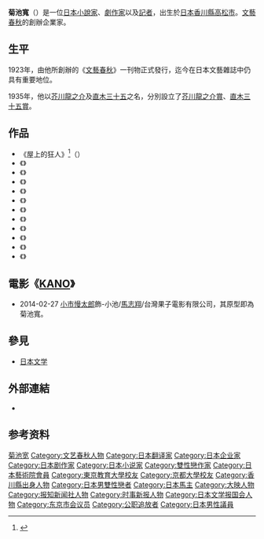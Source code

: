 {{Expand Japanese|time=2021-11-6}}{{Infobox Writer <!-- for more information see [[:Template:Infobox_Writer/doc|:Template:Infobox Writer/doc]] -->
| name        = 菊池 寛
| kana        = きくち かん
| romaji      = Kikuchi Kan
| image       = Kan Kikuchi smoking.jpg
| imagesize   = 
| caption     = 
| pseudonym   = 
| birthdate   = {{Birth date|1888|12|26}}
| birthplace  ={{JAP}}[[香川縣|香川縣]][[高松市|高松市]]
| deathdate   = {{death date and age|1948|3|6|1888|12|26}}
| deathplace  = {{JAP}}[[東京都|東京都]]
| occupation   = [[小說家|小說家]]、[[劇作家|劇作家]]、[[記者|記者]]
| nationality  = {{JPN}}
| alma_mater    = 
| education    = 
| period      = 
| genre        = 小說
| subject      = 
| movement     = 
| notableworks =
| spouse      = 
| influences   = 
| influenced   = 
| website = 
| signature =
}}

'''菊池寬'''（{{bd|1888年|12月26日|1948年|3月6日|catIdx=Kikuchi Kan}}）是一位[[日本|日本]][[小說家|小說家]]、[[劇作家|劇作家]]以及[[記者|記者]]，出生於[[日本|日本]][[香川縣|香川縣]][[高松市|高松市]]。[[文藝春秋|文藝春秋]]的創辦企業家。

== 生平 ==
1923年，由他所創辦的《[[文藝春秋|文藝春秋]]》一刊物正式發行，迄今在日本文藝雜誌中仍具有重要地位。

1935年，他以[[芥川龍之介|芥川龍之介]]及[[直木三十五|直木三十五]]之名，分別設立了[[芥川龍之介賞|芥川龍之介賞]]、[[直木三十五賞|直木三十五賞]]。

==作品==
*《屋上的狂人》<ref>{{cite book|chapterurl= https://books.google.co.jp/books?id=4Z0QZyd-Gk8C&pg=PA39&lpg=PA39&dq=屋上の狂人+中譯&source=bl&ots=Q7DN010Tg5&sig=ACfU3U0lnnWfejWdeSBgEWkDFU9k5r3qNQ&hl=ja&sa=X&ved=2ahUKEwjMy4XC8M3lAhWE7WEKHfCyCMIQ6AEwCHoECAgQBA#v=onepage&q=屋上の狂人%20中譯&f=false |page=39|chapter=第一章 緒論|title= 五四時期的翻譯文學 |author=張中良|date=2015-08|publisher=秀威出版|quote= 菊池寬《海之勇者》與《屋上的狂人》、武者小路實篤《桃花源》、《日本現代劇選》、梅特林克《愛的面目》等，張資平譯日本短篇小說選《別宴》，徐祖正譯島崎藤村《新生》等。創造社出版部出版成紹宗、張人權譯都德《磨坊文札》，郭沫若譯高爾斯}}</ref>（{{lang|ja|屋上の狂人}}）
*《{{lang|ja|父帰る}}》
*《{{lang|ja|無名作家の日記}}》
*《{{lang|ja|恩讐の彼方に}}》
*《{{lang|ja|忠直卿行状記}}》
*《{{lang|ja|蘭学事始}}》
*《{{lang|ja|藤十郎の恋}}》
*《{{lang|ja|菊池千本槍シベリア特別特攻隊}}》
*《{{lang|ja|[[真珠夫人|真珠夫人]]}}》
*《{{lang|ja|貞操問答}}》
*《{{lang|ja|三人兄弟}}》
*《{{lang|ja|日本競馬読本}}》

==電影《[[KANO|KANO]]》==
*2014-02-27 [[小市慢太郎|小市慢太郎]]飾-小池/[[馬志翔|馬志翔]]/台灣果子電影有限公司，其原型即為菊池寬。

==參見==
{{Wikiquote}}
*[[日本文学|日本文学]]

== 外部連結 ==

* {{青空文庫作者|id=83}}

==参考资料==
{{reflist}}

{{文艺春秋}}
{{Authority control}}
{{DEFAULTSORT:Kikuchi Kan}}
[[Category:菊池宽|]]
[[Category:文艺春秋人物|Category:文艺春秋人物]]
[[Category:日本翻译家|Category:日本翻译家]]
[[Category:日本企业家|Category:日本企业家]]
[[Category:日本剧作家|Category:日本剧作家]]
[[Category:日本小说家|Category:日本小说家]]
[[Category:雙性戀作家|Category:雙性戀作家]]
[[Category:日本藝術院會員|Category:日本藝術院會員]]
[[Category:東京教育大學校友|Category:東京教育大學校友]]
[[Category:京都大學校友|Category:京都大學校友]]
[[Category:香川縣出身人物|Category:香川縣出身人物]]
[[Category:日本男雙性戀者|Category:日本男雙性戀者]]
[[Category:日本馬主|Category:日本馬主]]
[[Category:大映人物|Category:大映人物]]
[[Category:报知新闻社人物|Category:报知新闻社人物]]
[[Category:时事新报人物|Category:时事新报人物]]
[[Category:日本文学报国会人物|Category:日本文学报国会人物]]
[[Category:东京市会议员|Category:东京市会议员]]
[[Category:公职追放者|Category:公职追放者]]
[[Category:日本男性議員|Category:日本男性議員]]